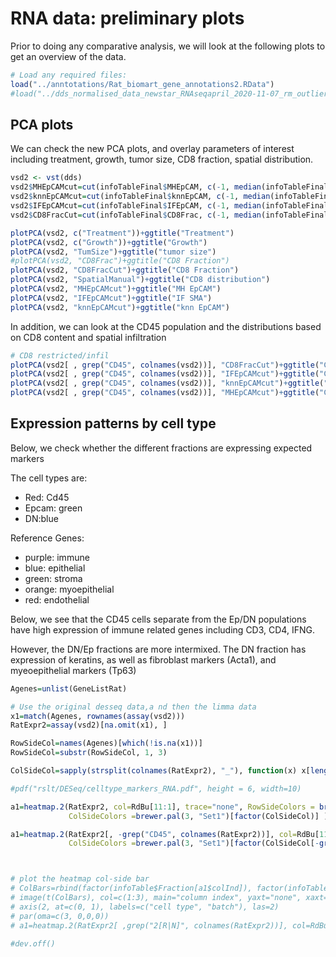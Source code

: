 # RNA data: preliminary plots

Prior to doing any comparative analysis, we will look at the following plots to get an overview of the data.

```r
# Load any required files:
load("../anntotations/Rat_biomart_gene_annotations2.RData")
#load("../dds_normalised_data_newstar_RNAseqapril_2020-11-07_rm_outliers.RData")

```

## PCA plots

We can check the new PCA plots, and overlay parameters of interest including treatment, growth, tumor size, CD8 fraction, spatial distribution.

```r
vsd2 <- vst(dds)
vsd2$MHEpCAMcut=cut(infoTableFinal$MHEpCAM, c(-1, median(infoTableFinal$MHEpCAM, na.rm = T), 1.1), c("low", "high"))
vsd2$knnEpCAMcut=cut(infoTableFinal$knnEpCAM, c(-1, median(infoTableFinal$knnEpCAM, na.rm = T), 1E7), c("low", "high"))
vsd2$IFEpCAMcut=cut(infoTableFinal$IFEpCAM, c(-1, median(infoTableFinal$IFEpCAM, na.rm = T), 1.1), c("low", "high"))
vsd2$CD8FracCut=cut(infoTableFinal$CD8Frac, c(-1, median(infoTableFinal$CD8Frac, na.rm = T), 1.1), c("low", "high"))

plotPCA(vsd2, c("Treatment"))+ggtitle("Treatment")
plotPCA(vsd2, c("Growth"))+ggtitle("Growth")
plotPCA(vsd2, "TumSize")+ggtitle("tumor size")
#plotPCA(vsd2, "CD8Frac")+ggtitle("CD8 Fraction")
plotPCA(vsd2, "CD8FracCut")+ggtitle("CD8 Fraction")
plotPCA(vsd2, "SpatialManual")+ggtitle("CD8 distribution")
plotPCA(vsd2, "MHEpCAMcut")+ggtitle("MH EpCAM")
plotPCA(vsd2, "IFEpCAMcut")+ggtitle("IF SMA")
plotPCA(vsd2, "knnEpCAMcut")+ggtitle("knn EpCAM")

```


In addition, we can look at the CD45 population and the distributions based on CD8 content and spatial infiltration

```r
# CD8 restricted/infil
plotPCA(vsd2[ , grep("CD45", colnames(vsd2))], "CD8FracCut")+ggtitle("CD8 content")
plotPCA(vsd2[ , grep("CD45", colnames(vsd2))], "IFEpCAMcut")+ggtitle("CD8-EpCAM Infiltrating Fraction")
plotPCA(vsd2[ , grep("CD45", colnames(vsd2))], "knnEpCAMcut")+ggtitle("CD8-EpCAM nearest neighbor distances")
plotPCA(vsd2[ , grep("CD45", colnames(vsd2))], "MHEpCAMcut")+ggtitle("CD8-EpCAM MH index")
```


## Expression patterns by cell type

Below, we check whether the different fractions are expressing expected markers 

The cell types are:

* Red: Cd45
* Epcam: green 
* DN:blue

Reference Genes:

* purple: immune
* blue: epithelial
* green: stroma
* orange: myoepithelial
* red: endothelial

Below, we see that the CD45 cells separate from the Ep/DN populations have high expression of immune related genes including CD3, CD4, IFNG.

However, the DN/Ep fractions are more intermixed. The DN fraction has expression of keratins, as well as fibroblast markers (Acta1), and myeoepithelial markers (Tp63)

```r
Agenes=unlist(GeneListRat)

# Use the original desseq data,a nd then the limma data
x1=match(Agenes, rownames(assay(vsd2)))
RatExpr2=assay(vsd2)[na.omit(x1), ]

RowSideCol=names(Agenes)[which(!is.na(x1))]
RowSideCol=substr(RowSideCol, 1, 3)

ColSideCol=sapply(strsplit(colnames(RatExpr2), "_"), function(x) x[length(x)])

#pdf("rslt/DESeq/celltype_markers_RNA.pdf", height = 6, width=10)

a1=heatmap.2(RatExpr2, col=RdBu[11:1], trace="none", RowSideColors = brewer.pal(6, "Set1")[factor(RowSideCol)], scale="row",
             ColSideColors =brewer.pal(3, "Set1")[factor(ColSideCol)] )

a1=heatmap.2(RatExpr2[, -grep("CD45", colnames(RatExpr2))], col=RdBu[11:1], trace="none", RowSideColors = brewer.pal(6, "Set1")[factor(RowSideCol)], scale="row",
             ColSideColors =brewer.pal(3, "Set1")[factor(ColSideCol[-grep("CD45", colnames(RatExpr2))])] )



# plot the heatmap col-side bar
# ColBars=rbind(factor(infoTable$Fraction[a1$colInd]), factor(infoTable$Batch[a1$colInd]))
# image(t(ColBars), col=c(1:3), main="column index", yaxt="none", xaxt="none")
# axis(2, at=c(0, 1), labels=c("cell type", "batch"), las=2)
# par(oma=c(3, 0,0,0))
# a1=heatmap.2(RatExpr2[ ,grep("2[R|N]", colnames(RatExpr2))], col=RdBu[11:1], trace="none", RowSideColors = brewer.pal(6, "Set1")[factor(RowSideCol)], scale="row")

#dev.off()
```

